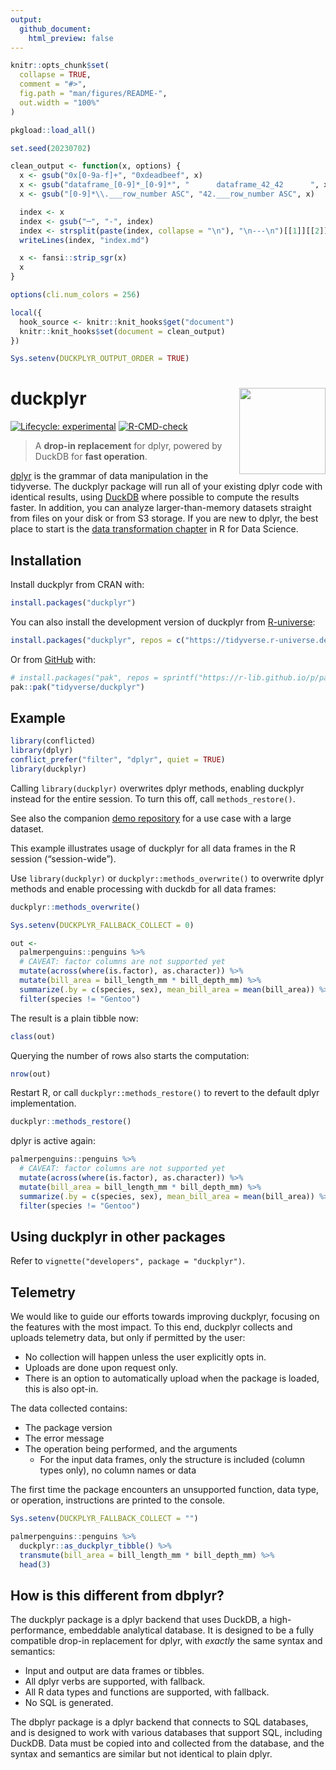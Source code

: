 ```yaml
---
output: 
  github_document:
    html_preview: false
---
```


<!-- README.md and index.md are generated from README.Rmd. Please edit that file. -->

```r
knitr::opts_chunk$set(
  collapse = TRUE,
  comment = "#>",
  fig.path = "man/figures/README-",
  out.width = "100%"
)

pkgload::load_all()

set.seed(20230702)

clean_output <- function(x, options) {
  x <- gsub("0x[0-9a-f]+", "0xdeadbeef", x)
  x <- gsub("dataframe_[0-9]*_[0-9]*", "      dataframe_42_42      ", x)
  x <- gsub("[0-9]*\\.___row_number ASC", "42.___row_number ASC", x)

  index <- x
  index <- gsub("─", "-", index)
  index <- strsplit(paste(index, collapse = "\n"), "\n---\n")[[1]][[2]]
  writeLines(index, "index.md")

  x <- fansi::strip_sgr(x)
  x
}

options(cli.num_colors = 256)

local({
  hook_source <- knitr::knit_hooks$get("document")
  knitr::knit_hooks$set(document = clean_output)
})

Sys.setenv(DUCKPLYR_OUTPUT_ORDER = TRUE)
```

# duckplyr <a href="https://duckplyr.tidyverse.org"><img src="man/figures/logo.png" align="right" height="138" /></a>

<!-- badges: start -->
[![Lifecycle: experimental](https://img.shields.io/badge/lifecycle-experimental-orange.svg)](https://lifecycle.r-lib.org/articles/stages.html#experimental)
[![R-CMD-check](https://github.com/tidyverse/duckplyr/actions/workflows/R-CMD-check.yaml/badge.svg)](https://github.com/tidyverse/duckplyr/actions/workflows/R-CMD-check.yaml)
<!-- badges: end -->

> A **drop-in replacement** for dplyr, powered by DuckDB for **fast operation**.

[dplyr](https://dplyr.tidyverse.org/) is the grammar of data manipulation in the tidyverse.
The duckplyr package will run all of your existing dplyr code with identical results, using [DuckDB](https://duckdb.org/) where possible to compute the results faster.
In addition, you can analyze larger-than-memory datasets straight from files on your disk or from S3 storage.
If you are new to dplyr, the best place to start is the [data transformation chapter](https://r4ds.hadley.nz/data-transform) in R for Data Science.


## Installation

Install duckplyr from CRAN with:

``` r
install.packages("duckplyr")
```

You can also install the development version of duckplyr from [R-universe](https://tidyverse.r-universe.dev/builds):

``` r
install.packages("duckplyr", repos = c("https://tidyverse.r-universe.dev", "https://cloud.r-project.org"))
```

Or from [GitHub](https://github.com/) with:

``` r
# install.packages("pak", repos = sprintf("https://r-lib.github.io/p/pak/stable/%s/%s/%s", .Platform$pkgType, R.Version()$os, R.Version()$arch))
pak::pak("tidyverse/duckplyr")
```


## Example

```r
library(conflicted)
library(dplyr)
conflict_prefer("filter", "dplyr", quiet = TRUE)
library(duckplyr)
```

Calling `library(duckplyr)` overwrites dplyr methods,
enabling duckplyr instead for the entire session. 
To turn this off, call `methods_restore()`.

See also the companion [demo repository](https://github.com/Tmonster/duckplyr_demo) for a use case with a large dataset.

This example illustrates usage of duckplyr for all data frames in the R session 
("session-wide").

Use `library(duckplyr)` or `duckplyr::methods_overwrite()` to overwrite dplyr methods and enable processing with duckdb for all data frames:

```r
duckplyr::methods_overwrite()
```


```r
Sys.setenv(DUCKPLYR_FALLBACK_COLLECT = 0)
```

```r
out <-
  palmerpenguins::penguins %>%
  # CAVEAT: factor columns are not supported yet
  mutate(across(where(is.factor), as.character)) %>%
  mutate(bill_area = bill_length_mm * bill_depth_mm) %>%
  summarize(.by = c(species, sex), mean_bill_area = mean(bill_area)) %>%
  filter(species != "Gentoo")
```

The result is a plain tibble now:

```r
class(out)
```

Querying the number of rows also starts the computation:

```r
nrow(out)
```

Restart R, or call `duckplyr::methods_restore()` to revert to the default dplyr implementation.

```r
duckplyr::methods_restore()
```

dplyr is active again:

```r
palmerpenguins::penguins %>%
  # CAVEAT: factor columns are not supported yet
  mutate(across(where(is.factor), as.character)) %>%
  mutate(bill_area = bill_length_mm * bill_depth_mm) %>%
  summarize(.by = c(species, sex), mean_bill_area = mean(bill_area)) %>%
  filter(species != "Gentoo")
```


## Using duckplyr in other packages

Refer to `vignette("developers", package = "duckplyr")`.

## Telemetry

We would like to guide our efforts towards improving duckplyr, focusing on the features with the most impact.
To this end, duckplyr collects and uploads telemetry data, but only if permitted by the user:

- No collection will happen unless the user explicitly opts in.
- Uploads are done upon request only.
- There is an option to automatically upload when the package is loaded, this is also opt-in.

The data collected contains:

- The package version
- The error message
- The operation being performed, and the arguments
    - For the input data frames, only the structure is included (column types only), no column names or data

The first time the package encounters an unsupported function, data type, or operation, instructions are printed to the console.

```r
Sys.setenv(DUCKPLYR_FALLBACK_COLLECT = "")
```

```r
palmerpenguins::penguins %>%
  duckplyr::as_duckplyr_tibble() %>%
  transmute(bill_area = bill_length_mm * bill_depth_mm) %>%
  head(3)
```

## How is this different from dbplyr?

The duckplyr package is a dplyr backend that uses DuckDB, a high-performance, embeddable analytical database.
It is designed to be a fully compatible drop-in replacement for dplyr, with *exactly* the same syntax and semantics:

- Input and output are data frames or tibbles.
- All dplyr verbs are supported, with fallback.
- All R data types and functions are supported, with fallback.
- No SQL is generated.

The dbplyr package is a dplyr backend that connects to SQL databases, and is designed to work with various databases that support SQL, including DuckDB.
Data must be copied into and collected from the database, and the syntax and semantics are similar but not identical to plain dplyr.
